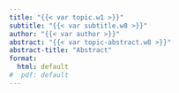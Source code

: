 ```yaml
---
title: "{{< var topic.w1 >}}"
subtitle: "{{< var subtitle.w8 >}}"
author: "{{< var author >}}"
abstract: "{{< var topic-abstract.w8 >}}"
abstract-title: "Abstract"
format:
  html: default
#  pdf: default
---
```

